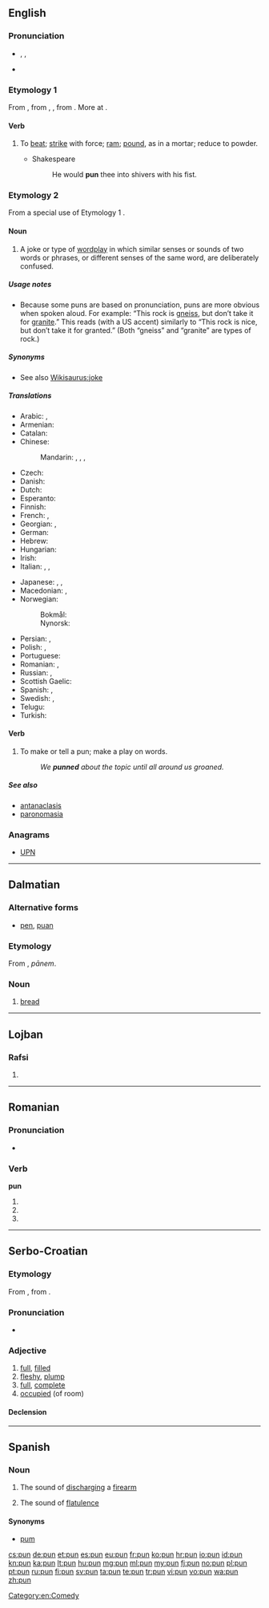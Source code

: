 ==English==
{{wikipedia}}

===Pronunciation===
* {{enPR|pŭn}}, {{IPA|/pʌn/}}, {{X-SAMPA|/pVn/}}
* {{rhymes|ʌn}}

===Etymology 1===
From {{etyl|enm|en}} {{term/t|enm|*punen}}, from {{etyl|ang|en}} {{term|punian|lang=ang}}, {{term|punian|pūnian|to pound, beat, bray, bruise, crush, grind|lang=ang}}, from {{etyl|gem-pro|en}} {{term/t|gem-pro|*punōnan||to break to pieces, pulverise}}. More at {{l|en|pound}}.

====Verb====
{{en-verb|puns|punning|punned}}

# {{context|transitive|lang=en}} To [[beat]]; [[strike]] with force; [[ram]]; [[pound]], as in a mortar; reduce to powder.
#* Shakespeare
#*: He would '''pun''' thee into shivers with his fist.

===Etymology 2===
From a special use of Etymology 1 {{term|pun||to beat, bend (words)|lang=en}}.

====Noun====
{{en-noun}}

# A joke or type of [[wordplay]] in which similar senses or sounds of two words or phrases, or different senses of the same word, are deliberately confused.

=====Usage notes=====
* Because some puns are based on pronunciation, puns are more obvious when spoken aloud.  For example: “This rock is [[gneiss]], but don’t take it for [[granite]].” This reads (with a US accent) similarly to “This rock is nice, but don’t take it for granted.” (Both “gneiss” and “granite” are types of rock.)

=====Synonyms=====
* See also [[Wikisaurus:joke]]

=====Translations=====
{{trans-top|joke or type of wordplay}}
* Arabic: {{t-|ar|لعبة الكلمات|f|tr=la`bat al-kalamaat}},  {{t-|ar|جناس|m|tr=jinaas}}
* Armenian: {{t-|hy|բառախաղ|tr=baṙaxaġ}}
* Catalan: {{t-|ca|joc de paraules|m}}
* Chinese:
*: Mandarin: {{t|cmn|雙關語|sc=Hani}},  {{t|cmn|双关语|tr=shuāngguānyǔ|sc=Hani}},  {{t|cmn|俏皮話|sc=Hani}},  {{t|cmn|俏皮话|tr=qiàopihuà|sc=Hani}}
* Czech: {{t-|cs|slovní hříčka|f}}
* Danish: {{t-|da|ordspil|n}}
* Dutch: {{t+|nl|woordspeling|f}}
* Esperanto: {{t-|eo|vortludo}}
* Finnish: {{t-|fi|sanaleikki}}
* French: {{t+|fr|calembour|m}}, {{t+|fr|jeu de mots|m}}
* Georgian: {{t-|ka|კალამბური|sc=Geor}}, {{t-|ka|ზმა|sc=Geor}}
* German: {{t+|de|Wortspiel|n}}
* Hebrew: {{t-|he|משחק מילים|tr=mis'hak meelim|sc=Hebr}}
* Hungarian: {{t+|hu|szójáték}}
* Irish: {{t-|ga|imeartas focal|m}}
* Italian: {{t-|it|gioco di parole|m}}, {{t-|it|bisticcio|m}}, {{t+|it|freddura|f}}
{{trans-mid}}
* Japanese: {{t-|ja|駄洒落|tr=[[ダジャレ]], [[だじゃれ]], [[dajare]]}},  {{t+|ja|しゃれ|tr=share}},  {{t-|ja|語呂合わせ|tr=ごろあわせ, goroawase}}
* Macedonian: {{t-|mk|каламбур|m|tr=kálambur}},  {{t-|mk|игра на зборови|f|tr=ígra na zbórovi}}
* Norwegian: 
*: Bokmål: {{t+|no|ordspill|n}}
*: Nynorsk: {{t-|no|ordspel|n}}
* Persian: {{t+|fa|تجنیس|tr=tajnis}},  {{t+|fa|جناس|tr=jenâs}}
* Polish: {{t+|pl|gra słów|f}}, {{t-|pl|kalambur|m}}
* Portuguese: {{t+|pt|trocadilho|m}}
* Romanian: {{t+|ro|calambur}}, {{t-|ro|joc de cuvinte}}
* Russian: {{t+|ru|каламбур|m|tr=kalambúr}}, {{t+|ru|игра слов|f|tr=igrá slov}}
* Scottish Gaelic: {{t-|gd|cainnt-chluich|f}}
* Spanish: {{t+|es|juego de palabras|m}},  {{t+|es|calambur}}
* Swedish: {{t-|sv|ordvits|c}}, {{t-|sv|ordlek|c}}
* Telugu: {{t+|te|శ్లేష|tr=Slaesha}}
* Turkish: {{t+|tr|kelime oyunu}}
{{trans-bottom}}

====Verb====
{{en-verb|puns|punning|punned}}

# To make or tell a pun; make a play on words.
#: ''We '''punned''' about the topic until all around us groaned.''

=====See also=====
* [[antanaclasis]]
* [[paronomasia]]

===Anagrams===
* [[UPN#English|UPN]]

[[Category:en:Comedy]]

----

==Dalmatian==

===Alternative forms===
* [[pen]], [[puan]]

===Etymology===
From {{etyl|la|dlm}} {{term|panis|pānis|lang=la}}, ''pānem''.

===Noun===
{{head|dlm|noun|g=m}}

# [[bread]]

----

==Lojban==

===Rafsi===
{{jbo-rafsi}}

# {{jbo-rafsi of|pruni}}

----

==Romanian==

===Pronunciation===
* {{IPA|[pun]|lang=ro}}

===Verb===
'''pun'''

# {{ro-form-verb|1s|pres|pune}}
# {{ro-form-verb|1s|sub|pune}}
# {{ro-form-verb|3p|pres|pune}}

----

==Serbo-Croatian==

===Etymology===
From {{etyl|sla-pro|sh}} {{term/t|sla-pro|*pьlnъ}}, from {{etyl|ine-pro|sh}} {{term/t|ine-pro|*pl̥h₁nós}}.

===Pronunciation===
* {{IPA|/pûn/|lang=sh}}

===Adjective===
{{sh-adj|head=pȕn|def=puni|def_a=pȕnī|r|пун|пу̏н}}

# [[full]], [[filled]]
# [[fleshy]], [[plump]]
# [[full]], [[complete]]
# [[occupied]] (of room)

====Declension====
{{sh-adj-defindef|pun|o}}

----

==Spanish==

===Noun===
{{es-noun|m|-}}

# {{context|onomatopoeia|lang=es}} The sound of [[discharging]] a [[firearm]]
# {{context|onomatopoeia|vulgar|lang=es}} The sound of [[flatulence]]

====Synonyms====
* [[pum]]

[[cs:pun]]
[[de:pun]]
[[et:pun]]
[[es:pun]]
[[eu:pun]]
[[fr:pun]]
[[ko:pun]]
[[hr:pun]]
[[io:pun]]
[[id:pun]]
[[kn:pun]]
[[ka:pun]]
[[lt:pun]]
[[hu:pun]]
[[mg:pun]]
[[ml:pun]]
[[my:pun]]
[[fj:pun]]
[[no:pun]]
[[pl:pun]]
[[pt:pun]]
[[ru:pun]]
[[fi:pun]]
[[sv:pun]]
[[ta:pun]]
[[te:pun]]
[[tr:pun]]
[[vi:pun]]
[[vo:pun]]
[[wa:pun]]
[[zh:pun]]
